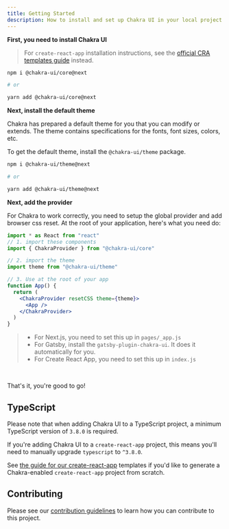 ```yaml
---
title: Getting Started
description: How to install and set up Chakra UI in your local project
---
```


**First, you need to install Chakra UI**

> For `create-react-app` installation instructions, see the
> [official CRA templates guide](/guides/integrations/with-cra) instead.

```bash
npm i @chakra-ui/core@next

# or

yarn add @chakra-ui/core@next
```

**Next, install the default theme**

Chakra has prepared a default theme for you that you can modify or extends. The
theme contains specifications for the fonts, font sizes, colors, etc.

To get the default theme, install the `@chakra-ui/theme` package.

```bash
npm i @chakra-ui/theme@next

# or

yarn add @chakra-ui/theme@next
```

**Next, add the provider**

For Chakra to work correctly, you need to setup the global provider and add
browser css reset. At the root of your application, here's what you need do:

```jsx live=false
import * as React from "react"
// 1. import these components
import { ChakraProvider } from "@chakra-ui/core"

// 2. import the theme
import theme from "@chakra-ui/theme"

// 3. Use at the root of your app
function App() {
  return (
    <ChakraProvider resetCSS theme={theme}>
      <App />
    </ChakraProvider>
  )
}
```

> - For Next.js, you need to set this up in `pages/_app.js`
> - For Gatsby, install the `gatsby-plugin-chakra-ui`. It does it automatically
>   for you.
> - For Create React App, you need to set this up in `index.js`

<br />

That's it, you're good to go!

## TypeScript

Please note that when adding Chakra UI to a TypeScript project, a minimum
TypeScript version of `3.8.0` is required.

If you're adding Chakra UI to a `create-react-app` project, this means you'll
need to manually upgrade `typescript` to `^3.8.0`.

See [the guide for our create-react-app](../guides/cra-templates) templates if
you'd like to generate a Chakra-enabled `create-react-app` project from scratch.

## Contributing

Please see our [contribution guidelines](/contributing) to learn how you can
contribute to this project.
